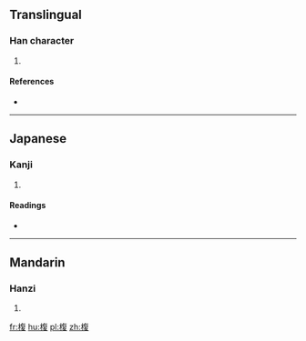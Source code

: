 ==Translingual==

===Han character===
{{Han char|rn=75|rad=木|as=09|sn=13|four=|canj=DOAE}}

# {{defn|Han|sort=木09}}

====References====
* {{Han ref|kx=0537.180|dkj=15070|dj=0925.030|hdz=21251.030|uh=6931|ud=26929}}

----

==Japanese==

===Kanji===
{{ja-kanji|grade=|rs=木09}}

# {{defn|lang=ja|sort=木09}}

====Readings====
* {{ja-readings|on=[[ふう]] (fū), [[ぶ]] (bu), [[ふく]] (fuku), [[ぶく]] (buku)|kun=[[いのあし]] (inoashi)}}

----

==Mandarin==

===Hanzi===
{{cmn-hanzi|pin=[[fòu]] ([[fou4]]), [[jiā]] ([[jia1]])|wg=fou<sup>4</sup>, chia<sup>1</sup>}}

# {{defn|lang=cmn|sort=木09}}

[[fr:椱]]
[[hu:椱]]
[[pl:椱]]
[[zh:椱]]